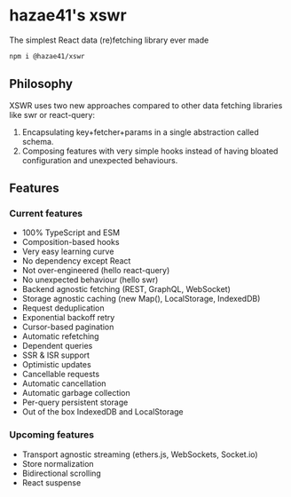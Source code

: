 # hazae41's xswr

The simplest React data (re)fetching library ever made

```bash
npm i @hazae41/xswr
```

## Philosophy

XSWR uses two new approaches compared to other data fetching libraries like swr or react-query:
1) Encapsulating key+fetcher+params in a single abstraction called schema.
2) Composing features with very simple hooks instead of having bloated configuration and unexpected behaviours.

## Features

### Current features 

- 100% TypeScript and ESM
- Composition-based hooks
- Very easy learning curve
- No dependency except React
- Not over-engineered (hello react-query)
- No unexpected behaviour (hello swr)
- Backend agnostic fetching (REST, GraphQL, WebSocket)
- Storage agnostic caching (new Map(), LocalStorage, IndexedDB)
- Request deduplication
- Exponential backoff retry
- Cursor-based pagination
- Automatic refetching
- Dependent queries
- SSR & ISR support
- Optimistic updates
- Cancellable requests
- Automatic cancellation
- Automatic garbage collection
- Per-query persistent storage
- Out of the box IndexedDB and LocalStorage

### Upcoming features

- Transport agnostic streaming (ethers.js, WebSockets, Socket.io)
- Store normalization
- Bidirectional scrolling
- React suspense